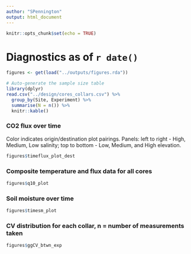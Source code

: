 ```yaml
---
author: "SPennington"
output: html_document
---
```


```r
knitr::opts_chunk$set(echo = TRUE)
```

# Diagnostics as of `r date()`

```r
figures <- get(load("../outputs/figures.rda"))
```

```r
# Auto-generate the sample size table
library(dplyr)
read.csv("../design/cores_collars.csv") %>% 
  group_by(Site, Experiment) %>% 
  summarise(N = n()) %>% 
  knitr::kable()
```

### CO2 flux over time

Color indicates origin/destination plot pairings. Panels: left to right - High, Medium, Low salinity; top to bottom - Low, Medium, and High elevation.

```r
figures$timeflux_plot_dest
```

### Composite temperature and flux data for all cores
```r
figures$q10_plot
```

### Soil moisture over time
```r
figures$timesm_plot
```

### CV distribution for each collar, n = number of measurements taken
```r
figures$ggCV_btwn_exp
```